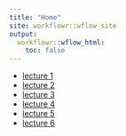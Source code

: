 ```yaml
---
title: "Home"
site: workflowr::wflow_site
output:
  workflowr::wflow_html:
    toc: false
---
```


* [lecture 1](lecture1.html)
* [lecture 2](lecture2.html)
* [lecture 3](lecture3.html)
* [lecture 4](lecture4.html)
* [lecture 5](lecture5.html)
* [lecture 6](lecture6.html)
